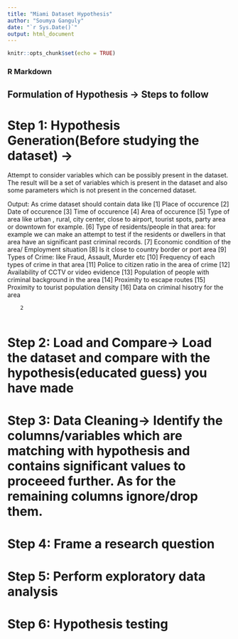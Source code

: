 ```yaml
---
title: "Miami Dataset Hypothesis"
author: "Soumya Ganguly"
date: "`r Sys.Date()`"
output: html_document
---
```


```r
knitr::opts_chunk$set(echo = TRUE)
```

### R Markdown

## Formulation of Hypothesis -> Steps to follow

# Step 1: Hypothesis Generation(Before studying the dataset) ->

Attempt to consider variables which can be possibly present in the dataset. The result will be a set of variables which is present in the dataset and also some parameters which is not present in the concerned dataset.

Output: As crime dataset should contain data like
        [1] Place of occurence
        [2] Date of occurence
        [3] Time of occurence
        [4] Area of occurence
        [5] Type of area like urban , rural, city center, close to                  airport, tourist spots, party area or downtown for example.
        [6] Type of residents/people in that area: for example we can               make an attempt to test if the residents or dwellers in that             area have an significant past criminal records.
        [7] Economic condition of the area/ Employment situation
        [8] Is it close to country border or port area
        [9] Types of Crime: like Fraud, Assault, Murder etc
        [10] Frequency of each types of crime in that area
        [11] Police to citizen ratio in the area of crime
        [12] Availability of CCTV or video evidence
        [13] Population of people with criminal background in the area
        [14] Proximity to escape routes
        [15] Proximity to tourist population density 
        [16] Data on criminal hisotry for the area
        
        
        
        
        2
        

# Step 2: Load and Compare-> Load the dataset and compare with the hypothesis(educated guess) you have made

# Step 3: Data Cleaning-> Identify the columns/variables which are matching with hypothesis and contains significant values to proceeed further. As for the remaining columns ignore/drop them.

# Step 4: Frame a research question

# Step 5: Perform exploratory data analysis

# Step 6: Hypothesis testing





 